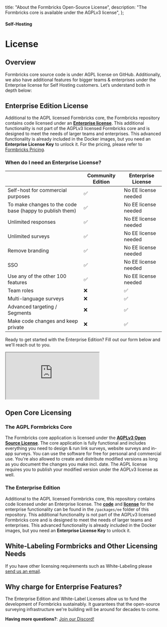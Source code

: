   title: "About the Formbricks Open-Source License",
  description: "The Formbricks core is available under the AGPLv3 license",
};

#### Self-Hosting

# License

## Overview

Formbricks core source code is under AGPL license on GitHub. Additionally, we also have additional features for bigger teams & enterprises under the Enterprise license for Self Hosting customers. Let’s understand both in depth below:

## Enterprise Edition License

Additional to the AGPL licensed Formbricks core, the Formbricks repository contains code licensed under an **[Enterprise license](https://github.com/formbricks/formbricks/blob/main/packages/ee/LICENSE)**. This additional functionality is not part of the AGPLv3 licensed Formbricks core and is designed to meet the needs of larger teams and enterprises. This advanced functionality is already included in the Docker images, but you need an **Enterprise License Key** to unlock it. For the pricing, please refer to [Formbricks Pricing](https://formbricks.com/pricing).

### When do I need an Enterprise License?

|                                                          | Community Edition | Enterprise License   |
| -------------------------------------------------------- | ----------------- | -------------------- |
| Self-host for commercial purposes                        | ✅                | No EE license needed |
| To make changes to the code base (happy to publish them) | ✅                | No EE license needed |
| Unlimited responses                                      | ✅                | No EE license needed |
| Unlimited surveys                                        | ✅                | No EE license needed |
| Remove branding                                          | ✅                | No EE license needed |
| SSO                                                      | ✅                | No EE license needed |
| Use any of the other 100 features                        | ✅                | No EE license needed |
| Team roles                                               | ❌                | ✅                   |
| Multi-language surveys                                   | ❌                | ✅                   |
| Advanced targeting / Segments                            | ❌                | ✅                   |
| Make code changes and keep private                       | ❌                | ✅                   |

Ready to get started with the Enterprise Edition? Fill out our form below and we'll reach out to you.

<div
  style={{
    position: "relative",
    height: "100vh",
    maxHeight: "100vh",
    overflow: "auto",
    borderRadius: "12px",
  }}>
  <iframe
    src="https://app.formbricks.com/s/clvupq3y205i5yrm3sm9v1xt5"
    style={{ position: "absolute", left: 0, top: 0, width: "100%", height: "100%", border: 0 }}></iframe>
</div>

## Open Core Licensing

### The AGPL Formbricks Core

The Formbricks core application is licensed under the **[AGPLv3 Open Source License](https://github.com/formbricks/formbricks/blob/main/LICENSE)**. The core application is fully functional and includes everything you need to design & run link surveys, website surveys and in-app surveys. You can use the software for free for personal and commercial use. You're also allowed to create and distribute modified versions as long as you document the changes you make incl. date. The AGPL license requires you to publish your modified version under the AGPLv3 license as well.

### The Enterprise Edition

Additional to the AGPL licensed Formbricks core, this repository contains code licensed under an Enterprise license. The **[code](https://github.com/formbricks/formbricks/tree/main/packages/ee)** and **[license](https://github.com/formbricks/formbricks/blob/main/packages/ee/LICENSE)** for the enterprise functionality can be found in the `/packages/ee` folder of this repository. This additional functionality is not part of the AGPLv3 licensed Formbricks core and is designed to meet the needs of larger teams and enterprises. This advanced functionality is already included in the Docker images, but you need an **Enterprise License Key** to unlock it.

## White-Labeling Formbricks and Other Licensing Needs

If you have other licensing requirements such as White-Labeling please [send us an email](mailto:hola@formbricks.com).

## Why charge for Enterprise Features?

The Enterprise Edition and White-Label Licenses allow us to fund the development of Formbricks sustainably. It guarantees that the open-source surveying infrastructure we're building will be around for decades to come.

**Having more questions?**: [Join our Discord!](https://formbricks.com/discord)
